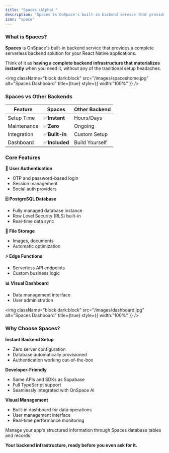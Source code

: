 ```yaml
---
title: "Spaces（Alpha）"
description: "Spaces is OnSpace's built-in backend service that provides comprehensive serverless infrastructure for your applications."
icon: "space"
---
```


### What is Spaces?

**Spaces** is OnSpace's built-in backend service that provides a complete serverless backend solution for your React Native applications.

Think of it as **having a complete backend infrastructure that materializes instantly** when you need it, without any of the traditional setup headaches.

<img
  className="block dark:block"
  src="/images/spaceshome.jpg"
  alt="Spaces Dashboard"
  title={true}
  style={{ width:"100%" }}
/>

### Spaces vs Other Backends

| Feature     | Spaces        | Other Backend  |
| ----------- | ------------- | -------------- |
| Setup Time  | ✅**Instant**  | Hours/Days     |
| Maintenance | ✅**Zero**     | Ongoing        |
| Integration | ✅**Built-in** | Custom Setup   |
| Dashboard   | ✅**Included** | Build Yourself |

### Core Features

**🔐 User Authentication**

- OTP and password-based login
- Session management
- Social auth providers

**🗄️ PostgreSQL Database**

- Fully managed database instance
- Row Level Security (RLS) built-in
- Real-time data sync

**📁 File Storage**

- Images, documents
- Automatic optimization

**⚡ Edge Functions**

- Serverless API endpoints
- Custom business logic

**📊 Visual Dashboard**

- Data management interface
- User administration

<img
  className="block dark:block"
  src="/images/dashboard.jpg"
  alt="Spaces Dashboard"
  title={true}
  style={{ width:"100%" }}
/>

### Why Choose Spaces?

**Instant Backend Setup**

- Zero server configuration
- Database automatically provisioned
- Authentication working out-of-the-box

**Developer-Friendly**

- Same APIs and SDKs as Supabase
- Full TypeScript support
- Seamlessly integrated with OnSpace AI

**Visual Management**

- Built-in dashboard for data operations
- User management interface
- Real-time performance monitoring

<CardGroup cols={2}>
  <Card title="Learn how to use dashboard" icon="database" href="https://docs.onspace.ai/features/dashboard">
    Manage your app's structured information through Spaces database tables and records
  </Card>
</CardGroup>

**Your backend infrastructure, ready before you even ask for it.**